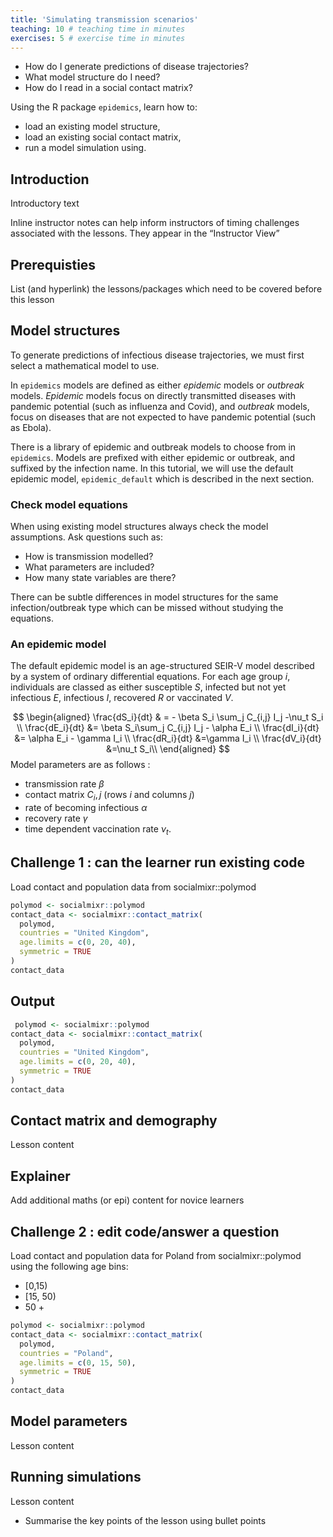```yaml
---
title: 'Simulating transmission scenarios'
teaching: 10 # teaching time in minutes
exercises: 5 # exercise time in minutes
---
```


:::::::::::::::::::::::::::::::::::::: questions 

- How do I generate predictions of disease trajectories?
- What model structure do I need?
- How do I read in a social contact matrix? 


::::::::::::::::::::::::::::::::::::::::::::::::

::::::::::::::::::::::::::::::::::::: objectives

Using the R package `epidemics`, learn how to: 

- load an existing model structure,
- load an existing social contact matrix,
- run a model simulation using.

::::::::::::::::::::::::::::::::::::::::::::::::

## Introduction

Introductory text

:::::::::::::::::::::::::::::::::::::::::::::::::::::::::::::::::::: instructor

Inline instructor notes can help inform instructors of timing challenges
associated with the lessons. They appear in the "Instructor View"

::::::::::::::::::::::::::::::::::::::::::::::::::::::::::::::::::::::::::::::::

::::::::::::::::::::::::::::::::::::: prereq

## Prerequisties

List (and hyperlink) the lessons/packages which need to be covered before this lesson

:::::::::::::::::::::::::::::::::

## Model structures
To generate predictions of infectious disease trajectories, we must first select a mathematical model to use.

In `epidemics` models are defined as either *epidemic* models or *outbreak* models. *Epidemic* models focus on directly transmitted diseases with pandemic potential (such as influenza and Covid), and *outbreak* models,  focus on diseases that are not expected to have pandemic potential (such as Ebola).

There is a library of epidemic and outbreak models to choose from in `epidemics`. Models are prefixed with either epidemic or outbreak, and suffixed by the infection name. In this tutorial, we will use the default epidemic model, `epidemic_default` which is described in the next section.

<!-- To view this library XXX.. -->

::::::::::::::::::::::::::::::::::::: callout
### Check model equations
When using existing model structures always check the model assumptions. Ask questions such as:

- How is transmission modelled? 
- What parameters are included?
- How many state variables are there?

There can be subtle differences in model structures for the same infection/outbreak type which can be missed without studying the equations.
::::::::::::::::::::::::::::::::::::::::::::::::


### An epidemic model

The default epidemic model is an age-structured SEIR-V model described by a system of ordinary differential equations. For each age group $i$, individuals are classed as either susceptible $S$, infected but not yet infectious $E$, infectious $I$, recovered $R$ or vaccinated $V$. 


$$
\begin{aligned}
\frac{dS_i}{dt} & = - \beta S_i \sum_j C_{i,j} I_j -\nu_t S_i \\
\frac{dE_i}{dt} &= \beta S_i\sum_j C_{i,j} I_j - \alpha E_i \\
\frac{dI_i}{dt} &= \alpha E_i - \gamma I_i \\
\frac{dR_i}{dt} &=\gamma I_i \\
\frac{dV_i}{dt} &=\nu_t S_i\\
\end{aligned}
$$
Model parameters are as follows :

- transmission rate $\beta$
- contact matrix $C_i,j$ (rows $i$ and columns $j$)
- rate of becoming infectious $\alpha$
- recovery rate $\gamma$
- time dependent vaccination rate $\nu_t$.



::::::::::::::::::::::::::::::::::::: challenge 

## Challenge 1 : can the learner run existing code

Load contact and population data from socialmixr::polymod

```r
polymod <- socialmixr::polymod
contact_data <- socialmixr::contact_matrix(
  polymod,
  countries = "United Kingdom",
  age.limits = c(0, 20, 40),
  symmetric = TRUE
)
contact_data
```

:::::::::::::::::::::::: solution 

## Output
 
```r
 polymod <- socialmixr::polymod
contact_data <- socialmixr::contact_matrix(
  polymod,
  countries = "United Kingdom",
  age.limits = c(0, 20, 40),
  symmetric = TRUE
)
contact_data
```


:::::::::::::::::::::::::::::::::
::::::::::::::::::::::::::::::::::::::::::::::::


## Contact matrix and demography

Lesson content

::::::::::::::::::::::::::::::::::::: callout
## Explainer
Add additional maths (or epi) content for novice learners

::::::::::::::::::::::::::::::::::::::::::::::::

::::::::::::::::::::::::::::::::::::: challenge 

## Challenge 2 : edit code/answer a question

Load contact and population data for Poland from socialmixr::polymod using the following age bins:

+ [0,15)
+ [15, 50)
+ 50 +

:::::::::::::::::::::::: solution 

```r
polymod <- socialmixr::polymod
contact_data <- socialmixr::contact_matrix(
  polymod,
  countries = "Poland",
  age.limits = c(0, 15, 50),
  symmetric = TRUE
)
contact_data
```
:::::::::::::::::::::::::::::::::
::::::::::::::::::::::::::::::::::::::::::::::::

## Model parameters

Lesson content

## Running simulations

Lesson content


::::::::::::::::::::::::::::::::::::: keypoints 

- Summarise the key points of the lesson using bullet points


::::::::::::::::::::::::::::::::::::::::::::::::
